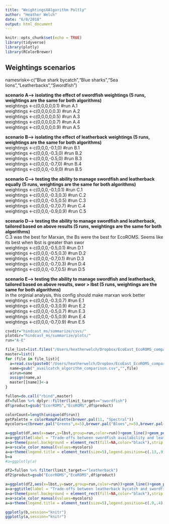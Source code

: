 ```yaml
---
title: "WeightingsXAlgorithm Poltly"
author: "Heather Welch"
date: "6/8/2018"
output: html_document
---
```


```r
knitr::opts_chunk$set(echo = TRUE)
library(tidyverse)
library(plotly)
library(RColorBrewer)
```

## Weightings scenarios

namesrisk<-c("Blue shark bycatch","Blue sharks","Sea lions","Leatherbacks","Swordfish")

**scenario A--> isolating the effect of swordfish weightings (5 runs, weightings are the same for both algorithms)**  
weightings <-c(0,0,0,0,0.1) #run A.1  
weightings <-c(0,0,0,0,0.3) #run A.2  
weightings <-c(0,0,0,0,0.5) #run A.3  
weightings <-c(0,0,0,0,0.7) #run A.4  
weightings <-c(0,0,0,0,0.9) #run A.5  

**scenario B--> isolating the effect of leatherback weightings (5 runs, weightings are the same for both algorithms)**  
weightings <-c(0,0,0,-0.1,0) #run B.1  
weightings <-c(0,0,0,-0.3,0) #run B.2  
weightings <-c(0,0,0,-0.5,0) #run B.3  
weightings <-c(0,0,0,-0.7,0) #run B.4  
weightings <-c(0,0,0,-0.9,0) #run B.5  

**scenario C--> testing the ability to manage swordfish and leatherback equally (5 runs, weightings are the same for both algorithms)**  
weightings <-c(0,0,0,-0.1,0.1) #run C.1  
weightings <-c(0,0,0,-0.3,0.3) #run C.2  
weightings <-c(0,0,0,-0.5,0.5) #run C.3  
weightings <-c(0,0,0,-0.7,0.7) #run C.4  
weightings <-c(0,0,0,-0.9,0.9) #run C.5  

**scenario D--> testing the ability to manage swordfish and leatherback, tailored based on above results (5 runs, weightings are the same for both algorithms)**  
C.3 was the best for Marxan, the Bs were the best for EcoROMS. Seems like its best when lbst is greater than swor  
weightings <-c(0,0,0,-0.5,0.1) #run D.1  
weightings <-c(0,0,0,-0.5,0.3) #run D.2  
weightings <-c(0,0,0,-0.7,0.1) #run D.3  
weightings <-c(0,0,0,-0.7,0.3) #run D.4  
weightings <-c(0,0,0,-0.7,0.5) #run D.5  

**scenario E--> testing the ability to manage swordfish and leatherback, tailored based on above results, swor > lbst (5 runs, weightings are the same for both algorithms)**  
in the orginial analysis, this config should make marxan work better  
weightings <-c(0,0,0,-0.3,0.7) #run E.1  
weightings <-c(0,0,0,-0.3,0.9) #run E.2  
weightings <-c(0,0,0,-0.5,0.7) #run E.3  
weightings <-c(0,0,0,-0.5,0.9) #run E.4  
weightings <-c(0,0,0,-0.7,0.9) #run E.5  

```r
csvdir="hindcast_ms/summarize/csvs/"
plotdir="hindcast_ms/summarize/plots/"
run="A-E"

file_list=list.files("/Users/heatherwelch/Dropbox/EcoEast_EcoROMS_comparison_ms/EcoCast_EcoROMS_comparison_ms/hindcast_ms/summarize/csvs") %>% grep("availcatch_algorithm",.,value=T)
master=list()
for (file in file_list){
  a=read.csv(paste0("/Users/heatherwelch/Dropbox/EcoEast_EcoROMS_comparison_ms/EcoCast_EcoROMS_comparison_ms/hindcast_ms/summarize/csvs/",file))
  name=gsub("_availcatch_algorithm_comparison.csv","",file)
  a$run=name
  assign(name,a)
  master[[name]]<-a
}

fullon=do.call("rbind",master)
df=fullon %>% dplyr::filter(limit_target=="swordfish")
df$product=gsub("EcorROMS","EcoROMS",df$product)

colorCount=length(unique(df$run))
getPalette = colorRampPalette(brewer.pal(11, "Spectral"))
mycolors=c(brewer.pal("Greens",n=5),brewer.pal("Blues",n=5),brewer.pal("Reds",n=5),brewer.pal("Purples",n=5),brewer.pal("Greys",n=5))

a=ggplot(df,aes(x=swor,y=lbst,group=run,color=run))+geom_line()+geom_point(size=.5) +facet_wrap(~product,nrow=1)
a=a+ggtitle(label = "Trade-offs between swordfish availability and leatherback bycatch for each algorithm and run")+labs(x=paste0("% of swordfish available to catch"))+labs(y="% of leathbacks bycaught")
a=a+theme(panel.background = element_rect(fill=NA,color="black"),strip.background =element_rect(fill=NA))+ theme(axis.line = element_line(colour = "black"))+ theme(text = element_text(size=8),axis.text = element_text(size=8),plot.title = element_text(hjust = 0,size = 9))
a=a+scale_color_manual(values=mycolors)
a=a+theme(legend.title = element_text(size=5),legend.position=c(.13,.9),legend.justification = c(.9,.9))+theme(legend.background = element_blank())+theme(legend.text=element_text(size=8),legend.box.background = element_rect(colour = "black"))+theme(legend.key=element_blank())+theme(legend.key.size = unit(.9,'lines'))
b=a
#a=ggplotly(a)

df2=fullon %>% filter(limit_target=="leatherback")
df2$product=gsub("EcorROMS","EcoROMS",df$product)

a=ggplot(df2,aes(x=lbst,y=swor,group=run,color=run))+geom_line()+geom_point(size=.5) +facet_wrap(~product,nrow=1)
a=a+ggtitle(label = "Trade-offs between leatherback bycatch and swordfish availability for each algorithm and run")+labs(x=paste0("% of leathbacks bycaught"))+labs(y="% of swordfish available to catch")
a=a+theme(panel.background = element_rect(fill=NA,color="black"),strip.background =element_rect(fill=NA))+ theme(axis.line = element_line(colour = "black"))+ theme(text = element_text(size=8),axis.text = element_text(size=8),plot.title = element_text(hjust = 0,size = 9))
a=a+scale_color_manual(values=mycolors)
a=a+theme(legend.title = element_text(size=5),legend.position=c(.9,.4),legend.justification = c(.9,.9))+theme(legend.background = element_blank())+theme(legend.text=element_text(size=8),legend.box.background = element_rect(colour = "black"))+theme(legend.key=element_blank())+theme(legend.key.size = unit(.9,'lines'))

ggplotly(b,session="knitr")
ggplotly(a,session="knitr")

```
